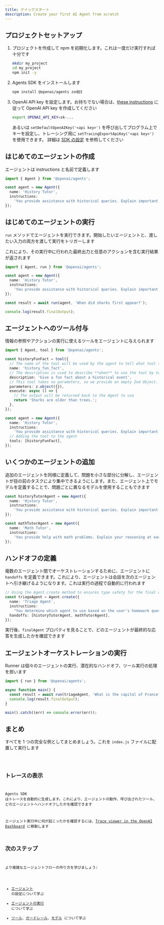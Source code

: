 ```yaml
---
title: クイックスタート
description: Create your first AI Agent from scratch
---
```



## プロジェクトセットアップ

<Steps>

1. プロジェクトを作成して npm を初期化します。これは一度だけ実行すれば十分です

   ```bash
   mkdir my_project
   cd my_project
   npm init -y
   ```

2. Agents SDK をインストールします

   ```bash
   npm install @openai/agents zod@3
   ```

3. OpenAI API key を設定します。お持ちでない場合は、[these instructions](https://platform.openai.com/docs/quickstart#create-and-export-an-api-key) に従って OpenAI API key を作成してください

   ```bash
   export OPENAI_API_KEY=sk-...
   ```

   あるいは `setDefaultOpenAIKey('<api key>')` を呼び出してプログラム上でキーを設定し、トレーシング用に `setTracingExportApiKey('<api key>')` を使用できます。
   詳細は [SDK の設定](/openai-agents-js/ja/guides/config) を参照してください

</Steps>

## はじめてのエージェントの作成

エージェントは instructions と名前で定義します

```typescript
import { Agent } from '@openai/agents';

const agent = new Agent({
  name: 'History Tutor',
  instructions:
    'You provide assistance with historical queries. Explain important events and context clearly.',
});
```

## はじめてのエージェントの実行

`run` メソッドでエージェントを実行できます。開始したいエージェントと、渡したい入力の両方を渡して実行をトリガーします

これにより、その実行中に行われた最終出力と任意のアクションを含む実行結果が返されます

```typescript
import { Agent, run } from '@openai/agents';

const agent = new Agent({
  name: 'History Tutor',
  instructions:
    'You provide assistance with historical queries. Explain important events and context clearly.',
});

const result = await run(agent, 'When did sharks first appear?');

console.log(result.finalOutput);
```

## エージェントへのツール付与

情報の参照やアクションの実行に使えるツールをエージェントに与えられます

```typescript
import { Agent, tool } from '@openai/agents';

const historyFunFact = tool({
  // The name of the tool will be used by the agent to tell what tool to use.
  name: 'history_fun_fact',
  // The description is used to describe **when** to use the tool by telling it **what** it does.
  description: 'Give a fun fact about a historical event',
  // This tool takes no parameters, so we provide an empty Zod Object.
  parameters: z.object({}),
  execute: async () => {
    // The output will be returned back to the Agent to use
    return 'Sharks are older than trees.';
  },
});

const agent = new Agent({
  name: 'History Tutor',
  instructions:
    'You provide assistance with historical queries. Explain important events and context clearly.',
  // Adding the tool to the agent
  tools: [historyFunFact],
});
```

## いくつかのエージェントの追加

追加のエージェントを同様に定義して、問題を小さな部分に分解し、エージェントが目の前のタスクにより集中できるようにします。また、エージェント上でモデルを定義することで、問題ごとに異なるモデルを使用することもできます

```typescript
const historyTutorAgent = new Agent({
  name: 'History Tutor',
  instructions:
    'You provide assistance with historical queries. Explain important events and context clearly.',
});

const mathTutorAgent = new Agent({
  name: 'Math Tutor',
  instructions:
    'You provide help with math problems. Explain your reasoning at each step and include examples',
});
```

## ハンドオフの定義

複数のエージェント間でオーケストレーションするために、エージェントに `handoffs` を定義できます。これにより、エージェントは会話を次のエージェントへ引き継げるようになります。これは実行の過程で自動的に行われます

```typescript
// Using the Agent.create method to ensures type safety for the final output
const triageAgent = Agent.create({
  name: 'Triage Agent',
  instructions:
    "You determine which agent to use based on the user's homework question",
  handoffs: [historyTutorAgent, mathTutorAgent],
});
```

実行後、`finalAgent` プロパティを見ることで、どのエージェントが最終的な応答を生成したかを確認できます

## エージェントオーケストレーションの実行

Runner は個々のエージェントの実行、潜在的なハンドオフ、ツール実行の処理を担います

```typescript
import { run } from '@openai/agents';

async function main() {
  const result = await run(triageAgent, 'What is the capital of France?');
  console.log(result.finalOutput);
}

main().catch((err) => console.error(err));
```

## まとめ

すべてを 1 つの完全な例としてまとめましょう。これを `index.js` ファイルに配置して実行します

<Code lang="typescript" code={quickstartExample} title="クイックスタート" />

## トレースの表示

Agents SDK はトレースを自動的に生成します。これにより、エージェントの動作、呼び出されたツール、どのエージェントへハンドオフしたかを確認できます

エージェント実行中に何が起こったかを確認するには、[Trace viewer in the OpenAI Dashboard](https://platform.openai.com/traces) に移動します

## 次のステップ

より複雑なエージェントフローの作り方を学びましょう:

- [エージェント](/openai-agents-js/ja/guides/agents) の設定について学ぶ
- [エージェントの実行](/openai-agents-js/ja/guides/running-agents) について学ぶ
- [ツール](/openai-agents-js/ja/guides/tools)、[ガードレール](/openai-agents-js/ja/guides/guardrails)、[モデル](/openai-agents-js/ja/guides/models) について学ぶ
